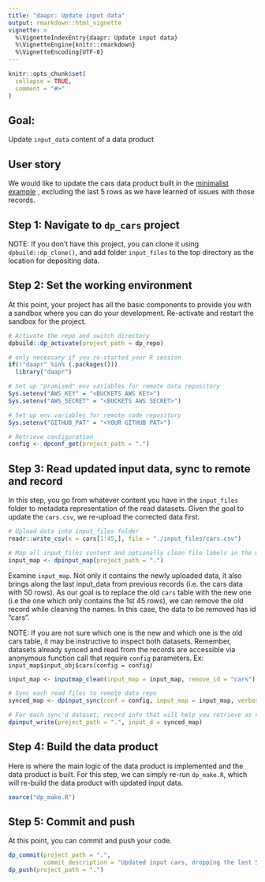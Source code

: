 ```yaml
---
title: "daapr: Update input data"
output: rmarkdown::html_vignette
vignette: >
  %\VignetteIndexEntry{daapr: Update input data}
  %\VignetteEngine{knitr::rmarkdown}
  %\VignetteEncoding{UTF-8}
---
```


```r
knitr::opts_chunk$set(
  collapse = TRUE,
  comment = "#>"
)
```

## Goal:

Update `input_data` content of a data product

## User story

We would like to update the cars data product built in the 
[minimalist example](https://amashadihossein.github.io/daapr/articles/min_wrkfl.html)
, excluding the last 5 rows as we have learned of issues with those records. 

## Step 1: Navigate to `dp_cars` project

NOTE: If you don't have this project, you can clone it using 
`dpbuild::dp_clone()`, and add folder `input_files` to the top directory as the 
location for depositing data.


## Step 2: Set the working environment

At this point, your project has all the basic components to provide you with a 
sandbox where you can do your development. Re-activate and restart the sandbox 
for the project.

```r
# Activate the repo and switch directory
dpbuild::dp_activate(project_path = dp_repo)

# only necessary if you re-started your R session
if(!"daapr" %in% (.packages()))
  library("daapr")

# Set up "promised" env variables for remote data repository
Sys.setenv("AWS_KEY" = "<BUCKETS AWS KEY>")
Sys.setenv("AWS_SECRET" = "<BUCKETS AWS SECRET>")

# Set up env variables for remote code repository
Sys.setenv("GITHUB_PAT" = "<YOUR GITHUB PAT>")

# Retrieve configuration
config <- dpconf_get(project_path = ".")
```


## Step 3: Read updated input data, sync to remote and record

In this step, you go from whatever content you have in the `input_files` folder 
to metadata representation of the read datasets. Given the goal to update the 
`cars.csv`, we re-upload the corrected data first. 

```r
# Upload data into input_files folder
readr::write_csv(x = cars[1:45,], file = "./input_files/cars.csv")

# Map all input_files content and optionally clean file labels in the map
input_map <- dpinput_map(project_path = ".")
```

Examine `input_map`. Not only it contains the newly uploaded data, it also
brings along the last input_data from previous records (i.e. the cars data with 
50 rows). As our goal is to replace the old `cars` table with the new one (i.e 
the one which only contains the 1st 45 rows), we can remove the old record while
cleaning the names. In this case, the data to be removed has id "cars".

NOTE: If you are not sure which one is the new and which one is the old cars 
table, it may be instructive to inspect both datasets. Remember, datasets 
already synced and read from the records are accessible via anonymous function
call that require `config` parameters. Ex: `input_map$input_obj$cars(config = config)`
 
```r
input_map <- inputmap_clean(input_map = input_map, remove_id = "cars")

# Sync each read files to remote data repo
synced_map <- dpinput_sync(conf = config, input_map = input_map, verbose = T)

# For each sync'd dataset, record info that will help you retrieve as needed
dpinput_write(project_path = ".", input_d = synced_map)
```


## Step 4: Build the data product

Here is where the main logic of the data product is implemented and the data
product is built. For this step, we can simply re-run `dp_make.R`, which will
re-build the data product with updated input data.

```r
source("dp_make.R")
```


## Step 5: Commit and push

At this point, you can commit and push your code.

```r
dp_commit(project_path = ".", 
          commit_description = "Updated input cars, dropping the last 5 rows")
dp_push(project_path = ".")
```


